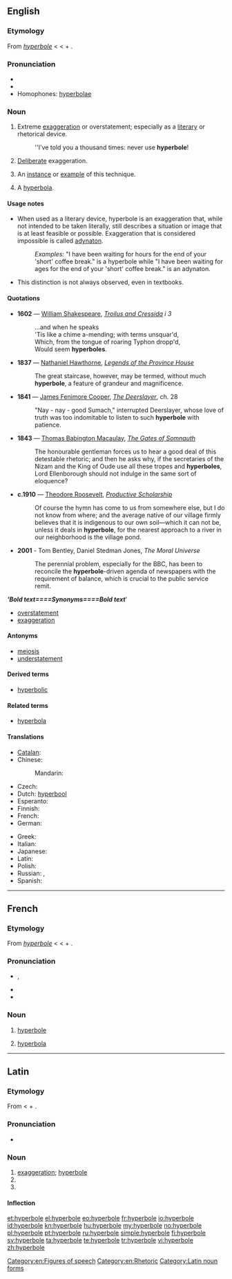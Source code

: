==English==
{{was wotd|2006|May|5}}
{{wikipedia}}

===Etymology===
From {{etyl|la}} ''[[#Latin|hyperbole]]'' < {{etyl|grc}} {{term|sc=polytonic|ὑπερβολή|tr=huperbolē||excess, exaggeration}} < {{term|sc=polytonic|ὑπέρ|tr=huper||above}} + {{term|sc=polytonic|βάλλω|tr=ballō||I throw}}.

===Pronunciation===
* {{IPA|/haɪˈpɜːbəli/}}
* {{audio|en-us-hyperbole.ogg|Audio (US)}}
* Homophones: [[hyperbolae]]

===Noun===
{{en-noun}}

# {{uncountable}} Extreme [[exaggeration]] or overstatement; especially as a [[literary]] or rhetorical device.
#:''I've told you a thousand times: never use '''hyperbole'''!
# {{uncountable}} [[deliberate|Deliberate]] exaggeration.
# {{countable}} An [[instance]] or [[example]] of this technique.
# {{countable|obsolete}} A [[hyperbola]].

====Usage notes====
* When used as a literary device, hyperbole is an exaggeration that, while not intended to be taken literally, still describes a situation or image that is at least feasible or possible. Exaggeration that is considered impossible is called [[adynaton]].
*: ''Examples:'' "I have been waiting for hours for the end of your 'short' coffee break." is a hyperbole while "I have been waiting for ages for the end of your 'short' coffee break." is an adynaton.
* This distinction is not always observed, even in textbooks.

====Quotations====
{{timeline|
1600s=1602|
1800s=1837 1841 1843|
1900s=1910|
2000s=2001}}
* '''1602''' — [[w:William Shakespeare|William Shakespeare]], ''[[s:Troilus and Cressida|Troilus and Cressida]] i 3''
*: ...and when he speaks<br/>'Tis like a chime a-mending; with terms unsquar'd,<br/>Which, from the tongue of roaring Typhon dropp'd,<br/>Would seem '''hyperboles'''.
* '''1837''' — [[w:Nathaniel Hawthorne|Nathaniel Hawthorne]], ''[[s:Legends of the Province House|Legends of the Province House]]''
*: The great staircase, however, may be termed, without much '''hyperbole''', a feature of grandeur and magnificence.
* '''1841''' — [[w:James Fenimore Cooper|James Fenimore Cooper]], ''[[s:The Deerslayer|The Deerslayer]]'', ch. 28
*: "Nay - nay - good Sumach," interrupted Deerslayer, whose love of truth was too indomitable to listen to such '''hyperbole''' with patience.
* '''1843''' — [[w:Thomas Babington Macaulay|Thomas Babington Macaulay]], ''[[s:The Gates of Somnauth|The Gates of Somnauth]]''
*: The honourable gentleman forces us to hear a good deal of this detestable rhetoric; and then he asks why, if the secretaries of the Nizam and the King of Oude use all these tropes and '''hyperboles''', Lord Ellenborough should not indulge in the same sort of eloquence?
* '''c.1910''' — [[w:Theodore Roosevelt|Theodore Roosevelt]], ''[[s:Productive Scholarship|Productive Scholarship]]''
*: Of course the hymn has come to us from somewhere else, but I do not know from where; and the average native of our village firmly believes that it is indigenous to our own soil—which it can not be, unless it deals in '''hyperbole''', for the nearest approach to a river in our neighborhood is the village pond.
* '''2001''' - Tom Bentley, Daniel Stedman Jones, ''The Moral Universe''
*: The perennial problem, especially for the BBC, has been to reconcile the '''hyperbole'''-driven agenda of newspapers with the requirement of balance, which is crucial to the public service remit.

''''''Bold text''''''====Synonyms====''''''Bold text''''''
* [[overstatement]]
* [[exaggeration]]

====Antonyms====
* [[meiosis]]
* [[understatement]]

====Derived terms====
* [[hyperbolic]]

====Related terms====
* [[hyperbola]]

====Translations====
{{trans-top|Rhetorical device}}
* [[Catalan]]: {{t|ca|hipèrbole|f}}
* Chinese:
*: Mandarin: {{t|zh|誇飾|sc=Hani}}
* Czech: {{t-|cs|nadsázka|f}}
* Dutch: [[hyperbool]]
* Esperanto: {{t-|eo|hiperbolo|xs=Esperanto}}
* Finnish: {{t+|fi|hyperbola}}
* French: {{t+|fr|hyperbole|f}}
* German: {{t|de|Hyperbel|f}}
{{trans-mid}}
* Greek: {{t|el|υπερβολή|f|tr=ypervolí}}
* Italian: {{t+|it|iperbole|f}}
* Japanese: {{t|ja|誇張|tr=Kochō|sc=Jpan}}
* Latin: {{t-|la|hyperbole|f}}
* Polish: {{t+|pl|hiperbola|f}}
* Russian: {{t|ru|гипербола|f|sc=Cyrl|tr=gipérbola}}, {{t|ru|преувеличение|n|sc=Cyrl|tr=preuveličénije}}
* Spanish: {{t+|es|hipérbole|f}}
{{trans-bottom}}

[[Category:en:Figures of speech]]
[[Category:en:Rhetoric]]
----

==French==

===Etymology===
From {{etyl|la|fr}} ''[[#Latin|hyperbole]]'' < {{etyl|grc|fr}} {{term|sc=polytonic|ὑπερβολή|tr=huperbolē||excess, exaggeration}} < {{term|sc=polytonic|ὑπέ|tr=huper||above}} + {{term|sc=polytonic|βάλλω|tr=ballō|I throw}}.

===Pronunciation===
* {{IPA|/i.pɛʁ.bɔl/|lang=fr}}, {{X-SAMPA|/i.pER.bOl/|lang=fr}}
* {{homophones|hyperboles|lang=fr}}
* {{hyphenation|hy|per|bole|lang=fr}}

===Noun===
{{fr-noun|f}}

# {{rhetoric|lang=fr}} [[hyperbole#English|hyperbole]]
# {{geometry|lang=fr}} [[hyperbola]]

----

==Latin==

===Etymology===
From {{etyl|grc|la}} {{term|sc=polytonic|ὑπερβολή|tr=huperbolē||excess, exaggeration}} < {{term|sc=polytonic|ὑπέ|tr=huper||above}} + {{term|sc=polytonic|βάλλω|tr=ballō|I throw}}.

===Pronunciation===
* {{IPA|/hʏˈpɛːrbɔleː/|lang=la}}

===Noun===
{{la-noun|hyperbolē|hyperboles#Latin|hyperbolēs|f|first}}

# [[exaggeration]]; [[#English|hyperbole]]
# {{inflection of|hyperbole|hyperbolē|abl|s|lang=la}}
# {{inflection of|hyperbole|hyperbolē|voc|s|lang=la}}

====Inflection====
{{ladecl1}} {{italbrac|Greek pattern}}
{{la-decl-1st-Greek|hyperbol}}

[[Category:Latin noun forms]]

[[et:hyperbole]]
[[el:hyperbole]]
[[eo:hyperbole]]
[[fr:hyperbole]]
[[io:hyperbole]]
[[id:hyperbole]]
[[kn:hyperbole]]
[[hu:hyperbole]]
[[my:hyperbole]]
[[no:hyperbole]]
[[pl:hyperbole]]
[[pt:hyperbole]]
[[ru:hyperbole]]
[[simple:hyperbole]]
[[fi:hyperbole]]
[[sv:hyperbole]]
[[ta:hyperbole]]
[[te:hyperbole]]
[[tr:hyperbole]]
[[vi:hyperbole]]
[[zh:hyperbole]]